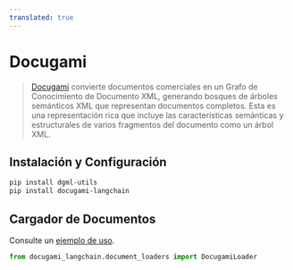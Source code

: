 ```yaml
---
translated: true
---
```


# Docugami

>[Docugami](https://docugami.com) convierte documentos comerciales en un Grafo de Conocimiento de Documento XML, generando bosques
> de árboles semánticos XML que representan documentos completos. Esta es una representación rica que incluye las características semánticas y
> estructurales de varios fragmentos del documento como un árbol XML.

## Instalación y Configuración

```bash
pip install dgml-utils
pip install docugami-langchain
```

## Cargador de Documentos

Consulte un [ejemplo de uso](/docs/integrations/document_loaders/docugami).

```python
from docugami_langchain.document_loaders import DocugamiLoader
```
